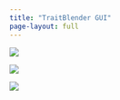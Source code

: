 ```yaml
---
title: "TraitBlender GUI"
page-layout: full
---
```


![](../images/opening_blender_scene.jpg)

![](../images/traitblender_panel_opened.png)

![](../images/traitblender_panel.png)

